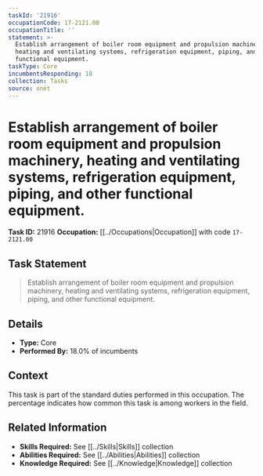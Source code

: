 ```yaml
---
taskId: '21916'
occupationCode: 17-2121.00
occupationTitle: ''
statement: >-
  Establish arrangement of boiler room equipment and propulsion machinery,
  heating and ventilating systems, refrigeration equipment, piping, and other
  functional equipment.
taskType: Core
incumbentsResponding: 18
collection: Tasks
source: onet
---
```

# Establish arrangement of boiler room equipment and propulsion machinery, heating and ventilating systems, refrigeration equipment, piping, and other functional equipment.

**Task ID:** 21916
**Occupation:** [[../Occupations|Occupation]] with code `17-2121.00`

## Task Statement

> Establish arrangement of boiler room equipment and propulsion machinery, heating and ventilating systems, refrigeration equipment, piping, and other functional equipment.

## Details

- **Type:** Core
- **Performed By:** 18.0% of incumbents

## Context

This task is part of the standard duties performed in this occupation. The percentage indicates how common this task is among workers in the field.

## Related Information

- **Skills Required:** See [[../Skills|Skills]] collection
- **Abilities Required:** See [[../Abilities|Abilities]] collection
- **Knowledge Required:** See [[../Knowledge|Knowledge]] collection
